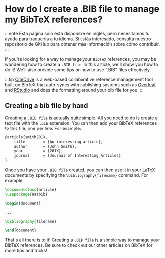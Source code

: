 # How do I create a .BIB file to manage my BibTeX references?

:::note
Esta página sólo está disponible en inglés, pero necesitamos tu ayuda para traducirla a tu idioma. Si estás interesado, consulta nuestro repositorio de GitHub para obtener más información sobre cómo contribuir.
:::

If you're looking for a way to manage your `BibTeX` references, you may be wondering how to create a `.BIB file`. In this article, we'll show you how to do it! We'll also provide some tips on how to use ".BIB" files effectively.

:::tip
[CiteDrive](https://www.citedrive.com/) is a web-based collaborative reference management tool built on BibTeX that auto-syncs with publishing systems such as [Overleaf](https://www.overleaf.com/blog/citedrive-easy-reference-management-for-overleaf) and [RStudio](https://citedrive.medium.com/bibliography-management-in-r-markdown-with-citedrive-and-rstudio-2585699dd619) and does the formatting around your bib file for you.
:::

## Creating a bib file by hand

Creating a `.BIB file` is actually quite simple. All you need to do is create a text file with the `.bib` extension. You can then add your BibTeX references to this file, one per line. For example:


```latex
@article{smith201X,
	title        = {An interesting article},
	author       = {John Smith},
	year         = {201X},
	journal      = {Journal of Interesting Articles}
}
```



Once you have your `.BIB file` created, you can then use it in your LaTeX documents by specifying the `\bibliography{filename}` command. For example:


```latex
\documentclass{article}
\usepackage{natbib}

\begin{document}

...

\bibliography{filename}

\end{document}
```

That's all there is to it! Creating a `.BIB file` is a simple way to manage your BibTeX references. Be sure to check out our other articles on BibTeX for more tips and tricks!
